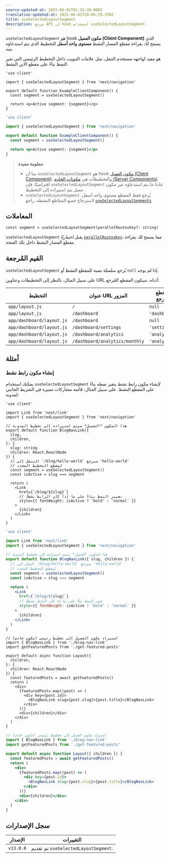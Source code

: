 ```yaml
---
source-updated-at: 2025-06-01T01:32:20.000Z
translation-updated-at: 2025-06-02T20:06:29.250Z
title: useSelectedLayoutSegment
description: مرجع API لـ hook استخدام useSelectedLayoutSegment.
---
```


`useSelectedLayoutSegment` هو hook **مكون العميل (Client Component)** الذي يسمح لك بقراءة مقطع المسار النشط **مستوى واحد أسفل** التخطيط الذي يتم استدعاؤه منه.

هو مفيد لواجهة مستخدم التنقل، مثل علامات التبويب داخل التخطيط الرئيسي التي تغير النمط بناءً على مقطع الابن النشط.

```tsx filename="app/example-client-component.tsx" switcher
'use client'

import { useSelectedLayoutSegment } from 'next/navigation'

export default function ExampleClientComponent() {
  const segment = useSelectedLayoutSegment()

  return <p>Active segment: {segment}</p>
}
```

```jsx filename="app/example-client-component.js" switcher
'use client'

import { useSelectedLayoutSegment } from 'next/navigation'

export default function ExampleClientComponent() {
  const segment = useSelectedLayoutSegment()

  return <p>Active segment: {segment}</p>
}
```

> **معلومة مفيدة**:
>
> - بما أن `useSelectedLayoutSegment` هو hook [مكون العميل (Client Component)](/docs/app/getting-started/server-and-client-components)، والتخطيطات هي [مكونات الخادم (Server Components)](/docs/app/getting-started/server-and-client-components) افتراضيًا، فإن `useSelectedLayoutSegment` عادةً ما يتم استدعاؤه عبر مكون عميل يتم استيراده إلى التخطيط.
> - `useSelectedLayoutSegment` يُرجع فقط المقطع مستوى واحد أسفل. لاسترجاع جميع المقاطع النشطة، راجع [`useSelectedLayoutSegments`](/docs/app/api-reference/functions/use-selected-layout-segments)

## المعاملات

```tsx
const segment = useSelectedLayoutSegment(parallelRoutesKey?: string)
```

`useSelectedLayoutSegment` يقبل *اختياريًا* [`parallelRoutesKey`](/docs/app/api-reference/file-conventions/parallel-routes#with-useselectedlayoutsegments)، مما يسمح لك بقراءة مقطع المسار النشط داخل تلك الفتحة.

## القيم المُرجعة

`useSelectedLayoutSegment` يُرجع سلسلة نصية للمقطع النشط أو `null` إذا لم يوجد.

على سبيل المثال، بالنظر إلى التخطيطات وعناوين URL أدناه، سيكون المقطع المُرجع:

| التخطيط                    | عنوان URL المزور                  | المقطع المُرجع |
| ------------------------- | ------------------------------ | ---------------- |
| `app/layout.js`           | `/`                            | `null`           |
| `app/layout.js`           | `/dashboard`                   | `'dashboard'`    |
| `app/dashboard/layout.js` | `/dashboard`                   | `null`           |
| `app/dashboard/layout.js` | `/dashboard/settings`          | `'settings'`     |
| `app/dashboard/layout.js` | `/dashboard/analytics`         | `'analytics'`    |
| `app/dashboard/layout.js` | `/dashboard/analytics/monthly` | `'analytics'`    |

## أمثلة

### إنشاء مكون رابط نشط

يمكنك استخدام `useSelectedLayoutSegment` لإنشاء مكون رابط نشط يتغير نمطه بناءً على المقطع النشط. على سبيل المثال، قائمة مشاركات مميزة في الشريط الجانبي لمدونة:

```tsx filename="app/blog/blog-nav-link.tsx" switcher
'use client'

import Link from 'next/link'
import { useSelectedLayoutSegment } from 'next/navigation'

// هذا المكون *العميل* سيتم استيراده إلى تخطيط المدونة
export default function BlogNavLink({
  slug,
  children,
}: {
  slug: string
  children: React.ReactNode
}) {
  // التنقل إلى `/blog/hello-world` سيرجع 'hello-world'
  // لمقطع التخطيط المحدد
  const segment = useSelectedLayoutSegment()
  const isActive = slug === segment

  return (
    <Link
      href={`/blog/${slug}`}
      // تغيير النمط بناءً على ما إذا كان الرابط نشطًا
      style={{ fontWeight: isActive ? 'bold' : 'normal' }}
    >
      {children}
    </Link>
  )
}
```

```jsx filename="app/blog/blog-nav-link.js" switcher
'use client'

import Link from 'next/link'
import { useSelectedLayoutSegment } from 'next/navigation'

// هذا المكون *العميل* سيتم استيراده إلى تخطيط المدونة
export default function BlogNavLink({ slug, children }) {
  // التنقل إلى `/blog/hello-world` سيرجع 'hello-world'
  // لمقطع التخطيط المحدد
  const segment = useSelectedLayoutSegment()
  const isActive = slug === segment

  return (
    <Link
      href={`/blog/${slug}`}
      // تغيير النمط بناءً على ما إذا كان الرابط نشطًا
      style={{ fontWeight: isActive ? 'bold' : 'normal' }}
    >
      {children}
    </Link>
  )
}
```

```tsx filename="app/blog/layout.tsx" switcher
// استيراد مكون العميل إلى تخطيط رئيسي (مكون خادم)
import { BlogNavLink } from './blog-nav-link'
import getFeaturedPosts from './get-featured-posts'

export default async function Layout({
  children,
}: {
  children: React.ReactNode
}) {
  const featuredPosts = await getFeaturedPosts()
  return (
    <div>
      {featuredPosts.map((post) => (
        <div key={post.id}>
          <BlogNavLink slug={post.slug}>{post.title}</BlogNavLink>
        </div>
      ))}
      <div>{children}</div>
    </div>
  )
}
```

```jsx filename="app/blog/layout.js" switcher
// استيراد مكون العميل إلى تخطيط رئيسي (مكون خادم)
import { BlogNavLink } from './blog-nav-link'
import getFeaturedPosts from './get-featured-posts'

export default async function Layout({ children }) {
  const featuredPosts = await getFeaturedPosts()
  return (
    <div>
      {featuredPosts.map((post) => (
        <div key={post.id}>
          <BlogNavLink slug={post.slug}>{post.title}</BlogNavLink>
        </div>
      ))}
      <div>{children}</div>
    </div>
  )
}
```

## سجل الإصدارات

| الإصدار   | التغييرات                                |
| --------- | -------------------------------------- |
| `v13.0.0` | تم تقديم `useSelectedLayoutSegment`. |